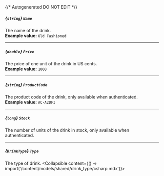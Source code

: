 {/* Autogenerated DO NOT EDIT  */}

##### *{`string`}* `Name`
The name of the drink.
<br/>
**Example value:** `Old Fashioned`

---
##### *{`double`}* `Price`
The price of one unit of the drink in US cents.
<br/>
**Example value:** `1000`

---
##### *{`string`}* `ProductCode`
The product code of the drink, only available when authenticated.
<br/>
**Example value:** `AC-A2DF3`

---
##### *{`long`}* `Stock`
The number of units of the drink in stock, only available when authenticated.

---
##### *{`DrinkType`}* `Type`
The type of drink.
<Collapsible content={() => import('/content/models/shared/drink_type/csharp.mdx')}>
</Collapsible>

